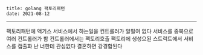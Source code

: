```
title: golang 팩토리패턴
date: 2021-08-12
```
---


팩토리패턴에 액기스
서비스에서 하는일을 컨트롤러가 알필여 없다
서비스를 중복으로 여러 컨트롤러가 함
컨트롤러에서는 팩토리호출
팩토리에 생성으된 스트럭트에서 서비스를
캡출화
난 너한테 관심없다 결혼하면 강경합된다




